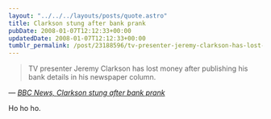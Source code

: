 ```yaml
---
layout: "../../../layouts/posts/quote.astro"
title: Clarkson stung after bank prank
pubDate: 2008-01-07T12:12:33+00:00
updatedDate: 2008-01-07T12:12:33+00:00
tumblr_permalink: /post/23188596/tv-presenter-jeremy-clarkson-has-lost-money-after
---
```


> TV presenter Jeremy Clarkson has lost money after publishing his bank details in his newspaper column.

— <cite>[BBC News, _Clarkson stung after bank prank_](http://news.bbc.co.uk/1/hi/entertainment/7174760.stm)</cite>

Ho ho ho.
